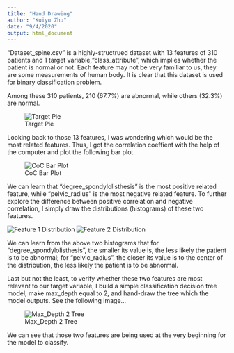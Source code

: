 ```yaml
---
title: "Hand Drawing"
author: "Kuiyu Zhu"
date: "9/4/2020"
output: html_document
---
```


"Dataset_spine.csv" is a highly-structrued dataset with 13 features of 310 patients and 1 target variable,"class_attribute", which implies whether the patient is normal or not. Each feature may not be very familiar to us, they are some measurements of human body. It is clear that this dataset is used for binary classification problem.  

Among these 310 patients, 210 (67.7%) are abnormal, while others (32.3%) are normal.  

![Target Pie](5.jpeg)

Looking back to those 13 features, I was wondering which would be the most related features. Thus, I got the correlation coeffient with the help of the computer and plot the following bar plot.  

![CoC Bar Plot](1.jpeg)  

We can learn that "degree_spondylolisthesis" is the most positive related feature, while "pelvic_radius" is the most negative related feature. To further explore the difference between positive correlation and negative correlation, I simply draw the distributions (histograms) of these two features.  

![Feature 1 Distribution](3.jpeg)
![Feature 2 Distribution](2.jpeg)

We can learn from the above two histograms that for "degree_spondylolisthesis",  the smaller its value is, the less likely the patient is to be abnormal; for "pelvic_radius", the closer its value is to the center of the distribution, the less likely the patient is to be abnormal.  

Last but not the least, to verify whether these two features are most relevant to our target variable, I build a simple classification decision tree model, make max_depth equal to 2, and hand-draw the tree which the model outputs. See the following image...  

![Max_Depth 2 Tree](4.jpeg)

We can see that those two features are being used at the very beginning for the model to classify.






